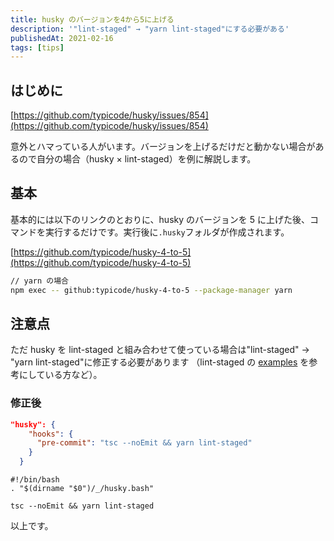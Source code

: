 ```yaml
---
title: husky のバージョンを4から5に上げる
description: '"lint-staged" → "yarn lint-staged"にする必要がある'
publishedAt: 2021-02-16
tags: [tips]
---
```



## はじめに

[https://github.com/typicode/husky/issues/854](https://github.com/typicode/husky/issues/854)

意外とハマっている人がいます。バージョンを上げるだけだと動かない場合があるので自分の場合（husky × lint-staged）を例に解説します。

## 基本

基本的には以下のリンクのとおりに、husky のバージョンを 5 に上げた後、コマンドを実行するだけです。実行後に`.husky`フォルダが作成されます。

[https://github.com/typicode/husky-4-to-5](https://github.com/typicode/husky-4-to-5)

```bash
// yarn の場合
npm exec -- github:typicode/husky-4-to-5 --package-manager yarn
```

## 注意点

ただ husky を lint-staged と組み合わせて使っている場合は"lint-staged" → "yarn lint-staged"に修正する必要があります
（lint-staged の [examples](https://github.com/okonet/lint-staged#examples) を参考にしている方など）。

### 修正後

```json:package.json
"husky": {
    "hooks": {
      "pre-commit": "tsc --noEmit && yarn lint-staged"
    }
  }
```

```bash:pre-commit
#!/bin/bash
. "$(dirname "$0")/_/husky.bash"

tsc --noEmit && yarn lint-staged
```

以上です。
